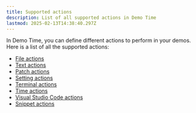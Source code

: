 ```yaml
---
title: Supported actions
description: List of all supported actions in Demo Time
lastmod: 2025-02-13T14:38:40.297Z
---
```


In Demo Time, you can define different actions to perform in your demos. Here is a list of all the supported actions:

- [File actions](/actions/file/)
- [Text actions](/actions/text/)
- [Patch actions](/actions/patch/)
- [Setting actions](/actions/setting/)
- [Terminal actions](/actions/terminal/)
- [Time actions](/actions/time/)
- [Visual Studio Code actions](/actions/vscode/)
- [Snippet actions](/actions/snippet/)
